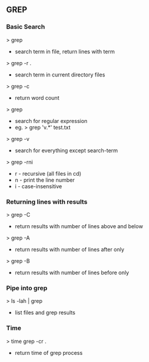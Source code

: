 == GREP ==

=== Basic Search ===

> grep {{{search-term}}} {{{file}}}
* search term in file, return lines with term

> grep -r {{{search-term}}} .
* search term in current directory files

> grep -c {{{search-term}}} {{{file}}}
* return word count

> grep {{{regular-expression}}} {{{file}}}
* search for regular expression
* eg. > grep 'v.*' test.txt

> grep -v {{{search-term}}} {{{file}}}
* search for everything except search-term

> grep -rni {{{search-term}}}
* r - recursive (all files in cd)
* n - print the line number
* i - case-insensitive

=== Returning lines with results ===

> grep -C{{{number}}} {{{search-term}}} {{{file}}}
* return results with number of lines above and below

> grep -A{{{number}}} {{{search-term}}} {{{file}}}
* return results with number of lines after only

> grep -B{{{number}}} {{{search-term}}} {{{file}}}
* return results with number of lines before only

=== Pipe into grep ===

> ls -lah | grep {{{search-term}}}
* list files and grep results

=== Time ===

> time grep -cr {{{search-term}}} .
* return time of grep process
